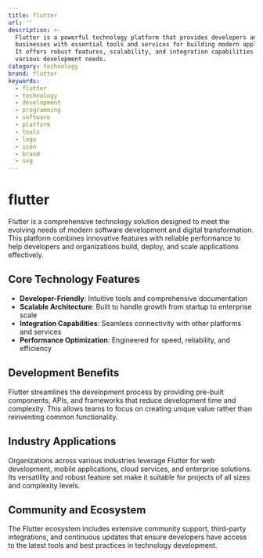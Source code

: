 ```yaml
---
title: flutter
url: ''
description: >-
  Flutter is a powerful technology platform that provides developers and
  businesses with essential tools and services for building modern applications.
  It offers robust features, scalability, and integration capabilities for
  various development needs.
category: technology
brand: flutter
keywords:
  - flutter
  - technology
  - development
  - programming
  - software
  - platform
  - tools
  - logo
  - icon
  - brand
  - svg
---
```


# flutter

Flutter is a comprehensive technology solution designed to meet the evolving needs of modern software development and digital transformation. This platform combines innovative features with reliable performance to help developers and organizations build, deploy, and scale applications effectively.

## Core Technology Features

- **Developer-Friendly**: Intuitive tools and comprehensive documentation
- **Scalable Architecture**: Built to handle growth from startup to enterprise scale
- **Integration Capabilities**: Seamless connectivity with other platforms and services
- **Performance Optimization**: Engineered for speed, reliability, and efficiency

## Development Benefits

Flutter streamlines the development process by providing pre-built components, APIs, and frameworks that reduce development time and complexity. This allows teams to focus on creating unique value rather than reinventing common functionality.

## Industry Applications

Organizations across various industries leverage Flutter for web development, mobile applications, cloud services, and enterprise solutions. Its versatility and robust feature set make it suitable for projects of all sizes and complexity levels.

## Community and Ecosystem

The Flutter ecosystem includes extensive community support, third-party integrations, and continuous updates that ensure developers have access to the latest tools and best practices in technology development.
